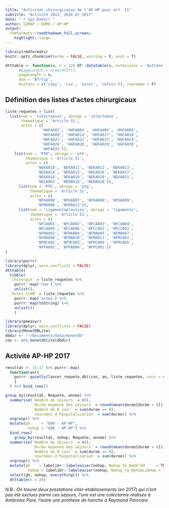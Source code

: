 ---
title: "Activités chirurgicales de l'AP-HP pour art. 51"
subtitle: "Activité 2015, 2016 et 2017"
date: "`r Sys.Date()`"
author: SIMAP / DOMU / AP-HP
output:
  rmdformats::readthedown_full_screen:
    highlight: tango
---


```{r knitr_init, echo=FALSE, cache=FALSE}
library(rmdformats)
knitr::opts_chunk$set(echo = FALSE, warning = F, eval = T)

dtttable <- function(x, n = 12) DT::datatable(x, extensions = 'Buttons', options = list(
      #pageLength = nrow(df2()),
      pageLength = n,
      dom = 'Bfrtip',
      buttons = c('copy', 'csv', 'excel', 'colvis')), rownames = F)
```

## Définition des listes d'actes chirurgicaux

```{r echo = FALSE}

liste_requetes = list(
  list(nom = 'Colectomies', abrege = 'colectomie', 
       thematique = 'Article 51',
       actes = c(
                'HHFA002', 'HHFA004', 'HHFA005', 'HHFA006', 
                'HHFA009', 'HHFA014', 'HHFA017', 'HHFA018', 
                'HHFA021', 'HHFA022', 'HHFA023', 'HHFA024', 
                'HHFA026', 'HHFA028', 'HHFA029', 'HHFA030', 
                'HHFA031')),
    list(nom = 'PTH', abrege = 'pth', 
         thematique = 'Article 51',
         actes = c(
              'NEKA010', 'NEKA011', 'NEKA012', 'NEKA013', 
              'NEKA014', 'NEKA015', 'NEKA016', 'NEKA017', 
              'NEKA018', 'NEKA019', 'NEKA020', 'NEKA021', 
              'NELA003', 'NEMA018', 'NEMA020')),
      list(nom = 'PTG', abrege = 'ptg', 
           thematique = 'Article 51',
           actes = c(
              'NFKA006', 'NFKA007', 'NFKA008', 'NFKA009', 
              'NFMA006', 'NFMA013')),
      list(nom = 'Ligamentoplasties', abrege = 'ligamento', 
           thematique = 'Article 51',
           actes = c(
              'NFCA001', 'NFCA002', 'NFCA003', 'NFCA004', 
              'NFCA005', 'NFCA006', 'NFCC001', 'NFCC002', 
              'NFMA002', 'NFMA004', 'NFMA005', 'NFMA007', 
              'NFMA008', 'NFMA010', 'NFMA011', 'NFMC001', 
              'NFMC002', 'NFMC003', 'NFMC004', 'NFMC005', 
              'NFPA002', 'NFPA004', 'NFPC001'))
)

library(purrr)
library(dplyr, warn.conflicts = FALSE)
dtttable(
  tibble(
  `Chirurgie` = liste_requetes %>% 
    purrr::map('nom') %>% 
    unlist(),
  `Actes CCAM` = liste_requetes %>% 
    purrr::map('actes') %>% 
    purrr::map(toString) %>% 
    unlist())
    )
```

```{r}
library(pmeasyr)
library(dplyr, warn.conflicts = FALSE)
library(MonetDBLite)
dbdir <- "~/Documents/data/monetdb"
con <- src_monetdblite(dbdir)

```

## Activité AP-HP 2017



```{r results = 'none', message = F,  comment=NA}
resultat <- 15:17 %>% purrr::map(
  function(an){
    purrr::quietly(lancer_requete_db)(con, an, liste_requetes, vars = c('nohop', 'duree', 'typesej'))$result %>% mutate(annee = 2000 + an)
    }
  ) %>% bind_rows()

```


```{r}
group_by(resultat, Requete, annee) %>% 
  summarise(`Nombre de séjours` = n(),
            `Durée moyenne des séjours` = round(mean(duree[duree > 0]), 1),
            `Nombre de 0 jour` = sum(duree == 0),
            `Journées d'hospitalisation` = sum(duree)) %>% 
  ungroup() %>% 
  mutate(gh     = "G00 - AP-HP",
          nohop = "G00 - AP-HP") %>% 
  bind_rows(
    group_by(resultat, nohop, Requete, annee) %>% 
  summarise(`Nombre de séjours` = n(),
            `Durée moyenne des séjours` = round(mean(duree[duree > 0]), 1),
            `Nombre de 0 jour` = sum(duree == 0),
            `Journées d'hospitalisation` = sum(duree)) %>% 
  ungroup() %>% 
  mutate(gh    = labelibr::labeleasier(nohop, Nohop_to_NoGH_GH     = TRUE),
          nohop = labelibr::labeleasier(nohop, Nohop_to_NohopLibHop = TRUE))) %>% 
  select(gh, nohop, everything()) %>% 
  dtttable(n = 20)
```

*N.B.: On trouve deux prestations inter-établissements (en 2017) qui n'ont pas été exclues parmi ces séjours, l'une est une colectomie réalisée à Ambroise Paré, l'autre une prothèse de hanche à Raymond Poincaré.*
